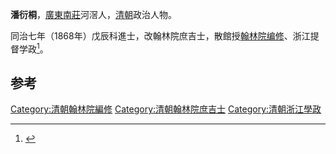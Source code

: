 '''潘衍桐'''，[[廣東|廣東]][[南莊鎮_(佛山市)|南莊]]河滘人，[[清朝|清朝]]政治人物。

同治七年（1868年）戊辰科進士，改翰林院庶吉士，散館授[[翰林院编修|翰林院编修]]、浙江提督学政<ref>{{cite news|title=南庄明清代进士举人列表|url=http://www.investnz.gov.cn/Read.asp?ID=108|accessdate=2013-09-02|newspaper=南庄招商网}}{{dead link|date=2018年1月 |bot=InternetArchiveBot |fix-attempted=yes }}</ref>。

==参考==
{{reflist}}
{{明朝人物小作品}}
{{同治七年戊辰科殿試金榜}}
{{DEFAULTSORT:Pan潘}}
[[Category:清朝翰林院編修|Category:清朝翰林院編修]]
[[Category:清朝翰林院庶吉士|Category:清朝翰林院庶吉士]]
[[Category:清朝浙江學政|Category:清朝浙江學政]]